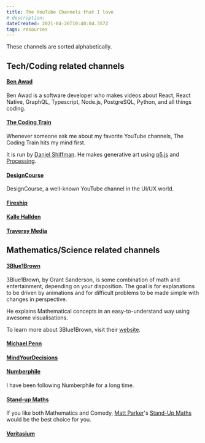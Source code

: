 ```yaml
---
title: The YouTube Channels that I love
# description:
dateCreated: 2021-04-26T10:40:04.357Z
tags: resources
---
```


<!-- TODO write a good intro -->

These channels are sorted alphabetically.

<!-- TODO write about all the channels -->
## Tech/Coding related channels

#### [Ben Awad](__YOUTUBE_CHANNEL__/UC-8QAzbLcRglXeN_MY9blyw)

Ben Awad is a software developer who makes videos about React, React Native, GraphQL, Typescript, Node.js, PostgreSQL, Python, and all things coding.

#### [The Coding Train](__YOUTUBE_CHANNEL__/UCvjgXvBlbQiydffZU7m1_aw)

Whenever someone ask me about my favorite YouTube channels, The Coding Train hits my mind first.

It is run by [Daniel Shiffman](https://shiffman.net). He makes generative art using [p5.js](https://p5js.org) and [Processing](https://processing.org).

#### [DesignCourse](__YOUTUBE_CHANNEL__/UCVyRiMvfUNMA1UPlDPzG5Ow)

DesignCourse, a well-known YouTube channel in the UI/UX world.

#### [Fireship](__YOUTUBE_CHANNEL__/UCsBjURrPoezykLs9EqgamOA)

#### [Kalle Hallden](__YOUTUBE_CHANNEL__/UCWr0mx597DnSGLFk1WfvSkQ)

#### [Traversy Media](__YOUTUBE_CHANNEL__/UC29ju8bIPH5as8OGnQzwJyA)

## Mathematics/Science related channels

#### [3Blue1Brown](__YOUTUBE_CHANNEL__/UCYO_jab_esuFRV4b17AJtAw)

3Blue1Brown, by Grant Sanderson, is some combination of math and entertainment, depending on your disposition. The goal is for explanations to be driven by animations and for difficult problems to be made simple with changes in perspective.

He explains Mathematical concepts in an easy-to-understand way using awesome visualisations.

To learn more about 3Blue1Brown, visit their [website](https://www.3blue1brown.com/).

#### [Michael Penn](__YOUTUBE_CHANNEL__/UC6jM0RFkr4eSkzT5Gx0HOAw)

#### [MindYourDecisions](__YOUTUBE_CHANNEL__/UCHnj59g7jezwTy5GeL8EA_g)

#### [Numberphile](__YOUTUBE_CHANNEL__/UCoxcjq-8xIDTYp3uz647V5A)

I have been following Numberphile for a long time.

#### [Stand-up Maths](__YOUTUBE_CHANNEL__/UCSju5G2aFaWMqn-_0YBtq5A)

If you like both Mathematics and Comedy, [Matt Parker](http://standupmaths.com/)'s [Stand-Up Maths](__YOUTUBE_CHANNEL__/UCSju5G2aFaWMqn-_0YBtq5A) would be the best choice for you.

#### [Veritasium](__YOUTUBE_CHANNEL__/UCHnyfMqiRRG1u-2MsSQLbXA)